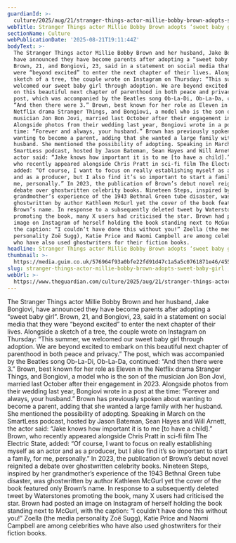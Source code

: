 ```yaml
---
guardianId: >-
  culture/2025/aug/21/stranger-things-actor-millie-bobby-brown-adopts-sweet-baby-girl-with-jake-bongiovi
webTitle: Stranger Things actor Millie Bobby Brown adopts ‘sweet baby girl’
sectionName: Culture
webPublicationDate: '2025-08-21T19:11:44Z'
bodyText: >-
  The Stranger Things actor Millie Bobby Brown and her husband, Jake Bongiovi,
  have announced they have become parents after adopting a “sweet baby girl”.
  Brown, 21, and Bongiovi, 23, said in a statement on social media that they
  were “beyond excited” to enter the next chapter of their lives. Alongside a
  sketch of a tree, the couple wrote on Instagram on Thursday: “This summer, we
  welcomed our sweet baby girl through adoption. We are beyond excited to embark
  on this beautiful next chapter of parenthood in both peace and privacy.” The
  post, which was accompanied by the Beatles song Ob-La-Di, Ob-La-Da, continued:
  “And then there were 3.” Brown, best known for her role as Eleven in the
  Netflix drama Stranger Things, and Bongiovi, a model who is the son of the
  musician Jon Bon Jovi, married last October after their engagement in 2023.
  Alongside photos from their wedding last year, Bongiovi wrote in a post at the
  time: “Forever and always, your husband.” Brown has previously spoken about
  wanting to become a parent, adding that she wanted a large family with her
  husband. She mentioned the possibility of adopting. Speaking in March on the
  SmartLess podcast, hosted by Jason Bateman, Sean Hayes and Will Arnett, the
  actor said: “Jake knows how important it is to me [to have a child].” Brown,
  who recently appeared alongside Chris Pratt in sci-fi film The Electric State,
  added: “Of course, I want to focus on really establishing myself as an actor
  and as a producer, but I also find it’s so important to start a family, for
  me, personally.” In 2023, the publication of Brown’s debut novel reignited a
  debate over ghostwritten celebrity books. Nineteen Steps, inspired by her
  grandmother’s experience of the 1943 Bethnal Green tube disaster, was
  ghostwritten by author Kathleen McGurl yet the cover of the book featured only
  Brown’s name. In response to a subsequently deleted tweet by Waterstones
  promoting the book, many X users had criticised the star. Brown had posted an
  image on Instagram of herself holding the book standing next to McGurl, with
  the caption: “I couldn’t have done this without you!” Zoella (the media
  personality Zoë Sugg), Katie Price and Naomi Campbell are among celebrities
  who have also used ghostwriters for their fiction books.
headline: Stranger Things actor Millie Bobby Brown adopts ‘sweet baby girl’
thumbnail: >-
  https://media.guim.co.uk/576964f93a0bfe22fd91d47c1a5a5c0761871e46/455_0_4550_3640/500.jpg
slug: stranger-things-actor-millie-bobby-brown-adopts-sweet-baby-girl
webUrl: >-
  https://www.theguardian.com/culture/2025/aug/21/stranger-things-actor-millie-bobby-brown-adopts-sweet-baby-girl-with-jake-bongiovi
---
```

The Stranger Things actor Millie Bobby Brown and her husband, Jake Bongiovi, have announced they have become parents after adopting a “sweet baby girl”. Brown, 21, and Bongiovi, 23, said in a statement on social media that they were “beyond excited” to enter the next chapter of their lives. Alongside a sketch of a tree, the couple wrote on Instagram on Thursday: “This summer, we welcomed our sweet baby girl through adoption. We are beyond excited to embark on this beautiful next chapter of parenthood in both peace and privacy.” The post, which was accompanied by the Beatles song Ob-La-Di, Ob-La-Da, continued: “And then there were 3.” Brown, best known for her role as Eleven in the Netflix drama Stranger Things, and Bongiovi, a model who is the son of the musician Jon Bon Jovi, married last October after their engagement in 2023. Alongside photos from their wedding last year, Bongiovi wrote in a post at the time: “Forever and always, your husband.” Brown has previously spoken about wanting to become a parent, adding that she wanted a large family with her husband. She mentioned the possibility of adopting. Speaking in March on the SmartLess podcast, hosted by Jason Bateman, Sean Hayes and Will Arnett, the actor said: “Jake knows how important it is to me [to have a child].” Brown, who recently appeared alongside Chris Pratt in sci-fi film The Electric State, added: “Of course, I want to focus on really establishing myself as an actor and as a producer, but I also find it’s so important to start a family, for me, personally.” In 2023, the publication of Brown’s debut novel reignited a debate over ghostwritten celebrity books. Nineteen Steps, inspired by her grandmother’s experience of the 1943 Bethnal Green tube disaster, was ghostwritten by author Kathleen McGurl yet the cover of the book featured only Brown’s name. In response to a subsequently deleted tweet by Waterstones promoting the book, many X users had criticised the star. Brown had posted an image on Instagram of herself holding the book standing next to McGurl, with the caption: “I couldn’t have done this without you!” Zoella (the media personality Zoë Sugg), Katie Price and Naomi Campbell are among celebrities who have also used ghostwriters for their fiction books.
